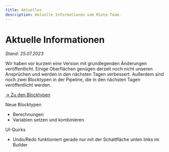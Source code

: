 ```yaml
---
title: Aktuelles
description: Aktuelle Informationen vom Mioto-Team.
---
```


# Aktuelle Informationen

*Stand: 25.07.2023*

Wir haben vor kurzem eine Version mit grundlegenden Änderungen veröffentlicht. Einige Oberflächen genügen derzeit noch nicht unseren Ansprüchen und werden in den nächsten Tagen verbessert. Außerdem sind noch zwei Blocktypen in der Pipeline, die in den nächsten Tagen veröffentlicht werden.

[-> Zu den Blocktypen](/bloecke "Zu den Blocktypen")

Neue Blocktypen

* Berechnungen
* Variablen setzen und kombinieren

UI-Quirks

* Undo/Redo funktioniert gerade nur mit der Schaltfläche unten links im Builder
